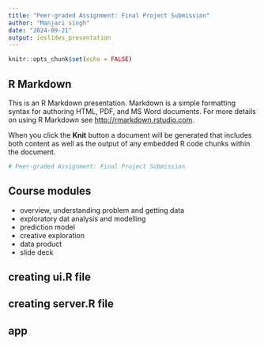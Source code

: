 ---
title: "Peer-graded Assignment: Final Project Submission"
author: "Manjari singh"
date: "2024-09-21"
output: ioslides_presentation
---

```{r setup, include=FALSE}
knitr::opts_chunk$set(echo = FALSE)
```

## R Markdown

This is an R Markdown presentation. Markdown is a simple formatting syntax for authoring HTML, PDF, and MS Word documents. For more details on using R Markdown see <http://rmarkdown.rstudio.com>.

When you click the **Knit** button a document will be generated that includes both content as well as the output of any embedded R code chunks within the document.

```{r}
# Peer-graded Assignment: Final Project Submission
```

## Course modules
- overview, understanding problem and getting data
- exploratory dat analysis and modelling
- prediction model
- creative exploration
- data product
- slide deck

## creating ui.R file



## creating server.R file


## app
